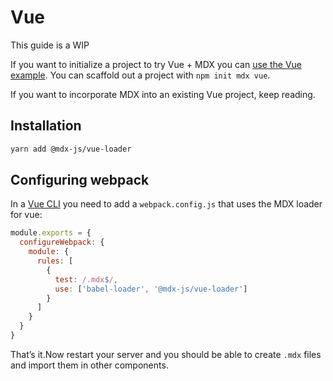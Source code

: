 
# Vue

<Note>This guide is a WIP</Note>

If you want to initialize a project to try Vue + MDX you can
[use the Vue example](https://github.com/mdx-js/mdx/tree/master/examples/vue).
You can scaffold out a project with `npm init mdx vue`.

If you want to incorporate MDX into an existing Vue project, keep reading.

## Installation

```sh
yarn add @mdx-js/vue-loader
```

## Configuring webpack

In a [Vue CLI](https://cli.vuejs.org/) you need to add a `webpack.config.js` that
uses the MDX loader for vue:

```js
module.exports = {
  configureWebpack: {
    module: {
      rules: [
        {
          test: /.mdx$/,
          use: ['babel-loader', '@mdx-js/vue-loader']
        }
      ]
    }
  }
}
```

That’s it.Now restart your server and you should be able to create `.mdx` files
and import them in other components.
